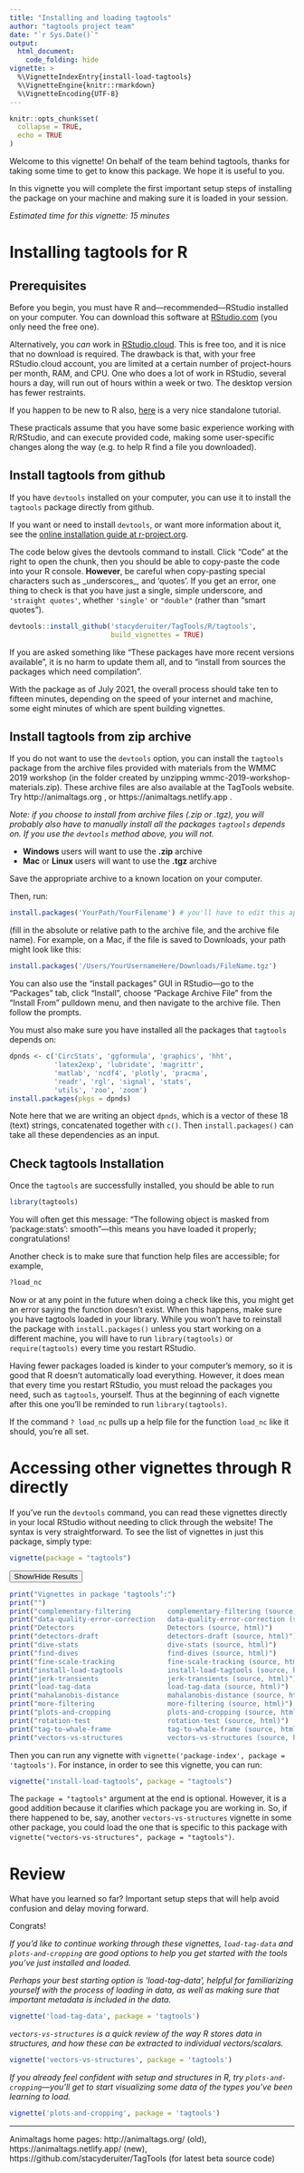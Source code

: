 ```yaml
---
title: "Installing and loading tagtools"
author: "tagtools project team"
date: "`r Sys.Date()`"
output: 
  html_document:
    code_folding: hide
vignette: >
  %\VignetteIndexEntry{install-load-tagtools}
  %\VignetteEngine{knitr::rmarkdown}
  %\VignetteEncoding{UTF-8}
---
```


```r
knitr::opts_chunk$set(
  collapse = TRUE,
  echo = TRUE
)
```

Welcome to this vignette! On behalf of the team behind tagtools, thanks for taking some time to get to know this package. We hope it is useful to you. 

In this vignette you will complete the first important setup steps of installing the package on your machine and making sure it is loaded in your session.

*Estimated time for this vignette: 15 minutes*

# Installing tagtools for R

## Prerequisites
Before you begin, you must have R and---recommended---RStudio installed on your computer. You can download this software at [RStudio.com](https://www.rstudio.com/products/rstudio/#rstudio-desktop) (you only need the free one). 

Alternatively, you *can* work in [RStudio.cloud](https://rstudio.cloud). This is free too, and it is nice that no download is required. The drawback is that, with your free RStudio.cloud account, you are limited at a certain number of project-hours per month, RAM, and CPU. One who does a lot of work in RStudio, several hours a day, will run out of hours within a week or two. The desktop version has fewer restraints. 

If you happen to be new to R also, [here](https://rstudio.cloud/learn/primers/1.2) is a very nice standalone tutorial.

These practicals assume that you have some basic experience working with R/RStudio, and can execute provided code, making some user-specific changes along the way (e.g. to help R find a file you downloaded).

## Install tagtools from github
If you have `devtools` installed on your computer, you can use it to install the `tagtools` package directly from github.

If you want or need to install `devtools`, or want more information about it, see the [online installation guide at r-project.org](https://www.r-project.org/nosvn/pandoc/devtools.html).

The code below gives the devtools command to install. Click "Code" at the right to open the chunk, then you should be able to copy-paste the code into your R console. **However**, be careful when copy-pasting special characters such as \_underscores\_, and 'quotes'. If you get an error, one thing to check is that you have just a single, simple underscore, and `'straight quotes'`, whether `'single'` or `"double"` (rather than “smart quotes”). 

```r
devtools::install_github('stacyderuiter/TagTools/R/tagtools',
                         build_vignettes = TRUE)
```

If you are asked something like "These packages have more recent versions available", it is no harm to update them all, and to "install from sources the packages which need compilation". 

With the package as of July 2021, the overall process should take ten to fifteen minutes, depending on the speed of your internet and machine, some eight minutes of which are spent building vignettes. 

## Install tagtools from zip archive
If you do not want to use the `devtools` option, you can install the `tagtools` package from the archive files provided with materials from the WMMC 2019 workshop (in the folder created by unzipping wmmc-2019-workshop-materials.zip). These archive files are also available at the TagTools website. Try http://animaltags.org , or https://animaltags.netlify.app . 

*Note: if you choose to install from archive files (.zip or .tgz), you will probably also have to manually install all the packages `tagtools` depends on. If you use the `devtools` method above, you will not.*

- **Windows** users will want to use the **.zip** archive
- **Mac** or **Linux** users will want to use the **.tgz** archive

Save the appropriate archive to a known location on your computer.

Then, run:

```r
install.packages('YourPath/YourFilename') # you'll have to edit this appropriately
```

(fill in the absolute or relative path to the archive file, and the archive file name). For example, on a Mac, if the file is saved to Downloads, your path might look like this: 

```r
install.packages('/Users/YourUsernameHere/Downloads/FileName.tgz')
```

You can also use the "install packages" GUI in RStudio---go to the "Packages" tab, click "Install", choose "Package Archive File" from the "Install From" pulldown menu, and then navigate to the archive file. Then follow the prompts.

You must also make sure you have installed all the packages that `tagtools` depends on:

```r
dpnds <- c('CircStats', 'ggformula', 'graphics', 'hht', 
           'latex2exp', 'lubridate', 'magrittr', 
           'matlab', 'ncdf4', 'plotly', 'pracma', 
           'readr', 'rgl', 'signal', 'stats', 
           'utils', 'zoo', 'zoom')
install.packages(pkgs = dpnds)
```

Note here that we are writing an object `dpnds`, which is a vector of these 18 (text) strings, concatenated together with `c()`. Then `install.packages()` can take all these dependencies as an input.

## Check tagtools Installation

Once the `tagtools` are successfully installed, you should be able to run

```r
library(tagtools)
```

You will often get this message: "The following object is masked from 'package:stats': smooth"---this means you have loaded it properly; congratulations! 

Another check is to make sure that function help files are accessible; for example,

```r
?load_nc
```

Now or at any point in the future when doing a check like this, you might get an error saying the function doesn't exist. When this happens, make sure you have tagtools loaded in your library. While you won't have to reinstall the package with `install.packages()` unless you start working on a different machine, you will have to run `library(tagtools)` or `require(tagtools)` every time you restart RStudio. 

Having fewer packages loaded is kinder to your computer's memory, so it is good that R doesn't automatically load everything. However, it does mean that every time you restart RStudio, you must reload the packages you need, such as `tagtools`, yourself. Thus at the beginning of each vignette after this one you'll be reminded to run `library(tagtools)`. 

If the command `? load_nc` pulls up a help file for the function `load_nc` like it should, you're all set. 

# Accessing other vignettes through R directly

If you've run the `devtools` command, you can read these vignettes directly in your local RStudio without needing to click through the website! The syntax is very straightforward. To see the list of vignettes in just this package, simply type: 

```r
vignette(package = "tagtools")
```

<button class="btn btn-primary" data-toggle="collapse" data-target="#vignettes_in_tagtools"> Show/Hide Results </button>  
<div id="vignettes_in_tagtools" class="collapse"> 
```r
print("Vignettes in package ‘tagtools’:")
print("")
print("complementary-filtering         complementary-filtering (source, html)")
print("data-quality-error-correction   data-quality-error-correction (source, html)")
print("Detectors                       Detectors (source, html)")
print("detectors-draft                 detectors-draft (source, html)")
print("dive-stats                      dive-stats (source, html)")
print("find-dives                      find-dives (source, html)")
print("fine-scale-tracking             fine-scale-tracking (source, html)")
print("install-load-tagtools           install-load-tagtools (source, html)")
print("jerk-transients                 jerk-transients (source, html)")
print("load-tag-data                   load-tag-data (source, html)")
print("mahalanobis-distance            mahalanobis-distance (source, html)")
print("more-filtering                  more-filtering (source, html)")
print("plots-and-cropping              plots-and-cropping (source, html)")
print("rotation-test                   rotation-test (source, html)")
print("tag-to-whale-frame              tag-to-whale-frame (source, html)")
print("vectors-vs-structures           vectors-vs-structures (source, html)")
```
</div>

Then you can run any vignette with `vignette('package-index', package = 'tagtools')`. For instance, in order to see this vignette, you can run:

```r
vignette("install-load-tagtools", package = "tagtools")
```

The `package = "tagtools"` argument at the end is optional. However, it is a good addition because it clarifies which package you are working in. So, if there happened to be, say, another `vectors-vs-structures` vignette in some other package, you could load the one that is specific to this package with `vignette("vectors-vs-structures", package = "tagtools")`. 

# Review

What have you learned so far? Important setup steps that will help avoid confusion and delay moving forward.

Congrats!

*If you'd like to continue working through these vignettes, `load-tag-data` and `plots-and-cropping` are good options to help you get started with the tools you've just installed and loaded.*

*Perhaps your best starting option is 'load-tag-data', helpful for familiarizing yourself with the process of loading in data, as well as making sure that important metadata is included in the data.*

```r
vignette('load-tag-data', package = 'tagtools')
```

*`vectors-vs-structures` is a quick review of the way R stores data in structures, and how these can be extracted to individual vectors/scalars.* 

```r
vignette('vectors-vs-structures', package = 'tagtools')
```

*If you already feel confident with setup and structures in R, try `plots-and-cropping`---you'll get to start visualizing some data of the types you've been learning to load.* 

```r
vignette('plots-and-cropping', package = 'tagtools')
```

***

Animaltags home pages: http://animaltags.org/ (old), https://animaltags.netlify.app/ (new), https://github.com/stacyderuiter/TagTools (for latest beta source code)